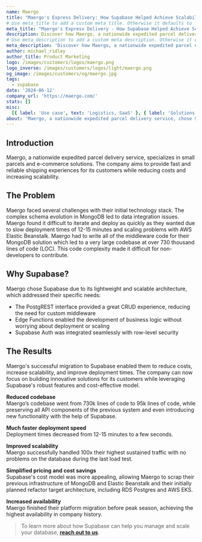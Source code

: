 ```yaml
---
name: Maergo
title: "Maergo's Express Delivery: How Supabase Helped Achieve Scalability, Speed, and Cost Saving"
# Use meta_title to add a custom meta title. Otherwise it defaults to '{name} | Supabase Customer Stories':
meta_title: "Maergo's Express Delivery - How Supabase Helped Achieve Scalability, Speed, and Cost Saving"
description: Discover how Maergo, a nationwide expedited parcel delivery service, reduced its codebase by 90%, decreased deployment times to just seconds, and achieved unprecedented scalability with Supabase.
# Use meta_description to add a custom meta description. Otherwise it defaults to {description}:
meta_description: 'Discover how Maergo, a nationwide expedited parcel delivery service, reduced its codebase by 90%, decreased deployment times to just seconds, and achieved unprecedented scalability with Supabase.'
author: michael_ridley
author_title: Product Marketing
logo: /images/customers/logos/maergo.png
logo_inverse: /images/customers/logos/light/maergo.png
og_image: /images/customers/og/maergo.jpg
tags:
  - supabase
date: '2024-06-12'
company_url: 'https://maergo.com/'
stats: []
misc:
  [{ label: 'Use case', text: 'Logistics, SaaS' }, { label: 'Solutions', text: 'Database, Auth' }]
about: 'Maergo, a nationwide expedited parcel delivery service, chose Supabase to overcome its technology challenges. With Supabase, Maergo was able to reduce its codebase by 90%, decrease deployment times from 12-15 minutes to just seconds, and achieve unprecedented scalability during peak season. Discover how Supabase helped Maergo achieve faster time-to-market, improved performance, and significant cost savings.'
---
```


## Introduction

Maergo, a nationwide expedited parcel delivery service, specializes in small parcels and e-commerce solutions. The company aims to provide fast and reliable shipping experiences for its customers while reducing costs and increasing scalability.

## The Problem

Maergo faced several challenges with their initial technology stack. The complex schema evolution in MongoDB led to data integration issues. Maergo found it difficult to iterate and deploy as quickly as they wanted due to slow deployment times of 12-15 minutes and scaling problems with AWS Elastic Beanstalk. Maergo had to write all of the middleware code for their MongoDB solution which led to a very large codebase at over 730 thousand lines of code (LOC). This code complexity made it difficult for non-developers to contribute.

## Why Supabase?

Maergo chose Supabase due to its lightweight and scalable architecture, which addressed their specific needs:

- The PostgREST interface provided a great CRUD experience, reducing the need for custom middleware
- Edge Functions enabled the development of business logic without worrying about deployment or scaling
- Supabase Auth was integrated seamlessly with row-level security

## The Results

Maergo's successful migration to Supabase enabled them to reduce costs, increase scalability, and improve deployment times. The company can now focus on building innovative solutions for its customers while leveraging Supabase's robust features and cost-effective model.

**Reduced codebase**\
Maergo’s codebase went from 730k lines of code to 95k lines of code, while preserving all API components of the previous system and even introducing new functionality with the help of Supabase.

**Much faster deployment speed**\
Deployment times decreased from 12-15 minutes to a few seconds.

**Improved scalability**\
Maergo successfully handled 100x their highest sustained traffic with no problems on the database during the last load test.

**Simplified pricing and cost savings**\
Supabase's cost model was more appealing, allowing Maergo to scrap their previous infrastructure of MongoDB and Elastic Beanstalk and their initially planned refactor target architecture, including RDS Postgres and AWS EKS.

**Increased availability**\
Maergo finished their platform migration before peak season, achieving the highest availability in company history.

> To learn more about how Supabase can help you manage and scale your database, **[reach out to us](https://forms.supabase.com/enterprise)**.
